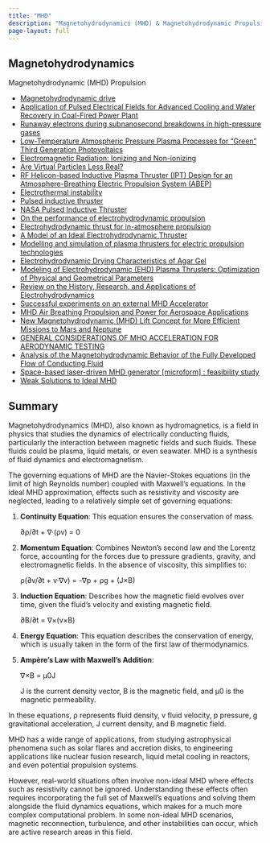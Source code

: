 ```yaml
---
title: "MHD"
description: "Magnetohydrodynamics (MHD) & Magnetohydrodynamic Propulsion"
page-layout: full
---
```


## Magnetohydrodynamics

Magnetohydrodynamic (MHD) Propulsion

- [Magnetohydrodynamic drive](https://en.wikipedia.org/wiki/Magnetohydrodynamic_drive)
- [Application of Pulsed Electrical Fields for Advanced Cooling and Water Recovery in Coal-Fired Power Plant](https://www.researchgate.net/publication/255215568_Application_of_Pulsed_Electrical_Fields_for_Advanced_Cooling_and_Water_Recovery_in_Coal-Fired_Power_Plant)
- [Runaway electrons during subnanosecond breakdowns in high-pressure gases](https://www.researchgate.net/publication/309215727_Runaway_electrons_during_subnanosecond_breakdowns_in_high-pressure_gases)
- [Low-Temperature Atmospheric Pressure Plasma Processes for “Green” Third Generation Photovoltaics](https://www.researchgate.net/publication/290955747_Low-Temperature_Atmospheric_Pressure_Plasma_Processes_for_Green_Third_Generation_Photovoltaics)
- [Electromagnetic Radiation: Ionizing and Non-ionizing](https://remm.hhs.gov/radiationspectrum.htm)
- [Are Virtual Particles Less Real?](http://philsci-archive.pitt.edu/15858/1/Jaeger%20Are%20Virtual%20Particles%20Less%20Real_%20entropy-21-00141-v3.pdf)
- [RF Helicon-based Inductive Plasma Thruster (IPT) Design for an Atmosphere-Breathing Electric Propulsion System (ABEP)](https://arxiv.org/pdf/2007.06397.pdf)
- [Electrothermal instability](https://en.wikipedia.org/wiki/Electrothermal_instability)
- [Pulsed inductive thruster](https://en.wikipedia.org/wiki/Pulsed_inductive_thruster)
- [NASA Pulsed Inductive Thruster](https://ntrs.nasa.gov/api/citations/19930023164/downloads/19930023164.pdf)
- [On the performance of electrohydrodynamic propulsion](https://royalsocietypublishing.org/doi/abs/10.1098/rspa.2012.0623)
- [Electrohydrodynamic thrust for in-atmosphere propulsion](https://hal.science/hal-01660600/document)
- [A Model of an Ideal Electrohydrodynamic Thruster](https://www.researchgate.net/publication/235189622_A_Model_of_an_Ideal_Electrohydrodynamic_Thruster)
- [Modelling and simulation of plasma thrusters for electric propulsion technologies](https://www.researchgate.net/publication/325286116_Modelling_and_simulation_of_plasma_thrusters_for_electric_propulsion_technologies)
- [Electrohydrodynamic Drying Characteristics of Agar Gel](https://www.jstage.jst.go.jp/article/fstr/5/2/5_2_132/_pdf/-char/ja)
- [Modeling of Electrohydrodynamic (EHD) Plasma Thrusters: Optimization of Physical and Geometrical Parameters](https://www.mdpi.com/2076-3417/12/3/1637/htm)
- [Review on the History, Research, and Applications of Electrohydrodynamics](https://ieeexplore.ieee.org/document/6714477)
- [Successful experiments on an external MHD Accelerator](https://www.jp-petit.org/science/2013/Princeton_2013.pdf)
- [MHD Air Breathing Propulsion and Power for Aerospace Applications](https://www.dia.mil/FOIA/FOIA-Electronic-Reading-Room/FileId/170038/)
- [New Magnetohydrodynamic (MHD) Lift Concept for More Efficient Missions to Mars and Neptune](https://ntrs.nasa.gov/api/citations/20210024776/downloads/AIAA%20SciTech%20Paper%20New%20MHD%20Lift_Control%20ID%203582166%20ver2021-12-02.pdf)
- [GENERAL CONSIDERATIONS OF MHO ACCELERATION FOR AERODYNAMIC TESTING](https://apps.dtic.mil/sti/pdfs/AD0453419.pdf)
- [Analysis of the Magnetohydrodynamic Behavior of the Fully Developed Flow of Conducting Fluid](https://www.mdpi.com/1996-1073/14/9/2463)
- [Space-based laser-driven MHD generator [microform] : feasibility study](https://searchworks.stanford.edu/view/3069472)
- [Weak Solutions to Ideal MHD](https://www.ias.edu/sites/default/files/MHD-IASfinal.pdf)


## Summary

Magnetohydrodynamics (MHD), also known as hydromagnetics, is a field in physics that studies the dynamics of electrically conducting fluids, particularly the interaction between magnetic fields and such fluids. These fluids could be plasma, liquid metals, or even seawater. MHD is a synthesis of fluid dynamics and electromagnetism.

The governing equations of MHD are the Navier-Stokes equations (in the limit of high Reynolds number) coupled with Maxwell's equations. In the ideal MHD approximation, effects such as resistivity and viscosity are neglected, leading to a relatively simple set of governing equations:

1. **Continuity Equation**: This equation ensures the conservation of mass.
   
   ∂ρ/∂t + ∇·(ρv) = 0

2. **Momentum Equation**: Combines Newton's second law and the Lorentz force, accounting for the forces due to pressure gradients, gravity, and electromagnetic fields. In the absence of viscosity, this simplifies to:
   
   ρ(∂v/∂t + v·∇v) = -∇p + ρg + (J×B)

3. **Induction Equation**: Describes how the magnetic field evolves over time, given the fluid's velocity and existing magnetic field.
   
   ∂B/∂t = ∇×(v×B)

4. **Energy Equation**: This equation describes the conservation of energy, which is usually taken in the form of the first law of thermodynamics.

5. **Ampère's Law with Maxwell's Addition**: 
   
   ∇×B = μ0J

   J is the current density vector, B is the magnetic field, and μ0 is the magnetic permeability.

In these equations, ρ represents fluid density, v fluid velocity, p pressure, g gravitational acceleration, J current density, and B magnetic field.

MHD has a wide range of applications, from studying astrophysical phenomena such as solar flares and accretion disks, to engineering applications like nuclear fusion research, liquid metal cooling in reactors, and even potential propulsion systems.

However, real-world situations often involve non-ideal MHD where effects such as resistivity cannot be ignored. Understanding these effects often requires incorporating the full set of Maxwell's equations and solving them alongside the fluid dynamics equations, which makes for a much more complex computational problem. In some non-ideal MHD scenarios, magnetic reconnection, turbulence, and other instabilities can occur, which are active research areas in this field.
